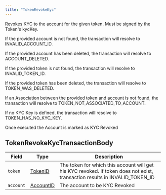 ---
title: "TokenRevokeKyc"
---


Revokes KYC to the account for the given token. Must be signed by the Token's kycKey.

If the provided account is not found, the transaction will resolve to INVALID\_ACCOUNT\_ID.

If the provided account has been deleted, the transaction will resolve to ACCOUNT\_DELETED.

If the provided token is not found, the transaction will resolve to INVALID\_TOKEN\_ID.

If the provided token has been deleted, the transaction will resolve to TOKEN\_WAS\_DELETED.

If an Association between the provided token and account is not found, the transaction will resolve to TOKEN\_NOT\_ASSOCIATED\_TO\_ACCOUNT.

If no KYC Key is defined, the transaction will resolve to TOKEN\_HAS\_NO\_KYC\_KEY.

Once executed the Account is marked as KYC Revoked

## TokenRevokeKycTransactionBody

| Field     | Type                                                                                       | Description                                                                                                                   |
| --------- | ------------------------------------------------------------------------------------------ | ----------------------------------------------------------------------------------------------------------------------------- |
| `token`   | [TokenID](/hedera/sdks-and-apis/hedera-api/basic-types/tokenid)     | The token for which this account will get his KYC revoked. If token does not exist, transaction results in INVALID\_TOKEN\_ID |
| `account` | [AccountID](/hedera/sdks-and-apis/hedera-api/basic-types/accountid) | The account to be KYC Revoked                                                                                                 |
